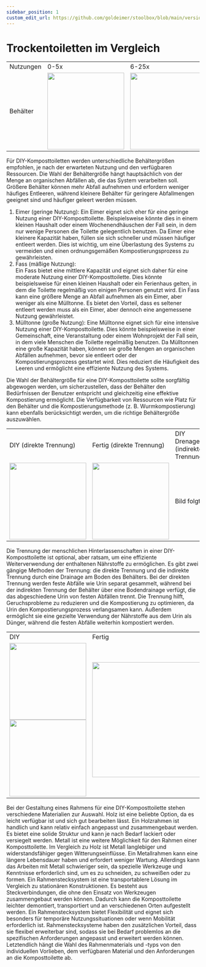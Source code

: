 ```yaml
---
sidebar_position: 1
custom_edit_url: https://github.com/goldeimer/stoolbox/blob/main/versioned_docs/version-1.2.0/instructions/uebersicht.mdx
---
```


# Trockentoiletten im Vergleich

<table>
  <tr>
   <td>Nutzungen
   </td>
   <td>0-5x 
   </td>
   <td>6-25x 
   </td>
   <td>26-250x
   </td>
  </tr>
  <tr>
   <td>Behälter
   </td>
   <td>
<img alt="" src={useBaseUrl('/img/Eimer.png')} width="200px" height="auto"/>
   </td>
   <td>
<img alt="" src={useBaseUrl('/img/Ringtonne.png')} width="200px" height="auto"/>

   </td>
   <td>
<img alt="" src={useBaseUrl('/img/Tonne.png')} width="200px" height="auto"/>

   </td>
  </tr>
</table>


Für DIY-Komposttoiletten werden unterschiedliche Behältergrößen empfohlen, je nach der erwarteten Nutzung und den verfügbaren Ressourcen. Die Wahl der Behältergröße hängt hauptsächlich von der Menge an organischen Abfällen ab, die das System verarbeiten soll. Größere Behälter können mehr Abfall aufnehmen und erfordern weniger häufiges Entleeren, während kleinere Behälter für geringere Abfallmengen geeignet sind und häufiger geleert werden müssen.



1. Eimer (geringe Nutzung):
Ein Eimer eignet sich eher für eine geringe Nutzung einer DIY-Komposttoilette. Beispielsweise könnte dies in einem kleinen Haushalt oder einem Wochenendhäuschen der Fall sein, in dem nur wenige Personen die Toilette gelegentlich benutzen. Da Eimer eine kleinere Kapazität haben, füllen sie sich schneller und müssen häufiger entleert werden. Dies ist wichtig, um eine Überlastung des Systems zu vermeiden und einen ordnungsgemäßen Kompostierungsprozess zu gewährleisten.
2. Fass (mäßige Nutzung): \
Ein Fass bietet eine mittlere Kapazität und eignet sich daher für eine moderate Nutzung einer DIY-Komposttoilette. Dies könnte beispielsweise für einen kleinen Haushalt oder ein Ferienhaus gelten, in dem die Toilette regelmäßig von einigen Personen genutzt wird. Ein Fass kann eine größere Menge an Abfall aufnehmen als ein Eimer, aber weniger als eine Mülltonne. Es bietet den Vorteil, dass es seltener entleert werden muss als ein Eimer, aber dennoch eine angemessene Nutzung gewährleistet.
3. Mülltonne (große Nutzung):
Eine Mülltonne eignet sich für eine intensive Nutzung einer DIY-Komposttoilette. Dies könnte beispielsweise in einer Gemeinschaft, eine Veranstaltung oder einem Wohnprojekt der Fall sein, in dem viele Menschen die Toilette regelmäßig benutzen. Da Mülltonnen eine große Kapazität haben, können sie große Mengen an organischen Abfällen aufnehmen, bevor sie entleert oder der Kompostierungsprozess gestartet wird. Dies reduziert die Häufigkeit des Leeren und ermöglicht eine effiziente Nutzung des Systems.


Die Wahl der Behältergröße für eine DIY-Komposttoilette sollte sorgfältig abgewogen werden, um sicherzustellen, dass der Behälter den Bedürfnissen der Benutzer entspricht und gleichzeitig eine effektive Kompostierung ermöglicht. Die Verfügbarkeit von Ressourcen wie Platz für den Behälter und die Kompostierungsmethode (z. B. Wurmkompostierung) kann ebenfalls berücksichtigt werden, um die richtige Behältergröße auszuwählen.

<table>
  <tr>
   <td>DIY (direkte Trennung)
   </td>
   <td>Fertig (direkte Trennung)
   </td>
   <td>DIY Drenage (indirekte Trennung)
   </td>
  </tr>
  <tr>
   <td>
<img alt="" src={useBaseUrl('/img/Eimer2.png')} width="200px" height="auto"/>
   </td>
   <td>
<img alt="" src={useBaseUrl('/img/DIYTrenni.jpg')} width="200px" height="auto"/>
   </td>
   <td>Bild folgt.
   </td>
  </tr>
</table>

Die Trennung der menschlichen Hinterlassenschaften in einer DIY-Komposttoilette ist optional, aber ratsam, um eine effiziente Weiterverwendung der enthaltenen Nährstoffe zu ermöglichen. Es gibt zwei gängige Methoden der Trennung: die direkte Trennung und die indirekte Trennung durch eine Drainage am Boden des Behälters. Bei der direkten Trennung werden feste Abfälle wie Urin separat gesammelt, während bei der indirekten Trennung der Behälter über eine Bodendrainage verfügt, die das abgeschiedene Urin von festen Abfällen trennt. Die Trennung hilft, Geruchsprobleme zu reduzieren und die Kompostierung zu optimieren, da Urin den Kompostierungsprozess verlangsamen kann. Außerdem ermöglicht sie eine gezielte Verwendung der Nährstoffe aus dem Urin als Dünger, während die festen Abfälle weiterhin kompostiert werden.

<table>
  <tr>
   <td>DIY
   </td>
   <td>Fertig
   </td>
   <td>Stecksystem
   </td>
  </tr>
  <tr>
   <td>
<img alt="" src={useBaseUrl('/img/DIYKabine.jpg')} width="200px" height="auto"/>
<img alt="" src={useBaseUrl('/img/DIYKabine2.jpg')} width="200px" height="auto"/>
   </td>
   <td>
<img alt="" src={useBaseUrl('/img/LaubenpieperFrei.png')} width="300px" height="auto"/>
   </td>
   <td>
<img alt="" src={useBaseUrl('/img/Rahmen.jpg')} width="200px" height="auto"/>
   </td>
  </tr>
</table>


Bei der Gestaltung eines Rahmens für eine DIY-Komposttoilette stehen verschiedene Materialien zur Auswahl. Holz ist eine beliebte Option, da es leicht verfügbar ist und sich gut bearbeiten lässt. Ein Holzrahmen ist handlich und kann relativ einfach angepasst und zusammengebaut werden. Es bietet eine solide Struktur und kann je nach Bedarf lackiert oder versiegelt werden.
Metall ist eine weitere Möglichkeit für den Rahmen einer Komposttoilette. Im Vergleich zu Holz ist Metall langlebiger und widerstandsfähiger gegen Witterungseinflüsse. Ein Metallrahmen kann eine längere Lebensdauer haben und erfordert weniger Wartung. Allerdings kann das Arbeiten mit Metall schwieriger sein, da spezielle Werkzeuge und Kenntnisse erforderlich sind, um es zu schneiden, zu schweißen oder zu formen.
Ein Rahmenstecksystem ist eine transportablere Lösung im Vergleich zu stationären Konstruktionen. Es besteht aus Steckverbindungen, die ohne den Einsatz von Werkzeugen zusammengebaut werden können. Dadurch kann die Komposttoilette leichter demontiert, transportiert und an verschiedenen Orten aufgestellt werden. Ein Rahmenstecksystem bietet Flexibilität und eignet sich besonders für temporäre Nutzungssituationen oder wenn Mobilität erforderlich ist. Rahmenstecksysteme haben den zusätzlichen Vorteil, dass sie flexibel erweiterbar sind, sodass sie bei Bedarf problemlos an die spezifischen Anforderungen angepasst und erweitert werden können.
Letztendlich hängt die Wahl des Rahmenmaterials und -typs von den individuellen Vorlieben, dem verfügbaren Material und den Anforderungen an die Komposttoilette ab.

<Giscus />
